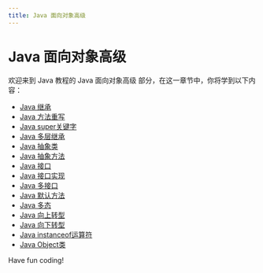 ```yaml
---
title: Java 面向对象高级
---
```


# Java 面向对象高级

欢迎来到 Java 教程的 Java 面向对象高级 部分，在这一章节中，你将学到以下内容：

- [Java 继承](./0-java-inheritance.mdx)
- [Java 方法重写](./1-java-method-rewrite.mdx)
- [Java super关键字](./2-java-super-keyword.mdx)
- [Java 多层继承](./3-java-multilayer-inheritance.mdx)
- [Java 抽象类](./4-java-abstract-class.mdx)
- [Java 抽象方法](./5-java-abstract-method.mdx)
- [Java 接口](./6-java-interface.mdx)
- [Java 接口实现](./7-java-interface-implementation.mdx)
- [Java 多接口](./8-java-multi-interface.mdx)
- [Java 默认方法](./9-java-default-method.mdx)
- [Java 多态](./10-java-polymorphism.mdx)
- [Java 向上转型](./11-java-upward-transformation.mdx)
- [Java 向下转型](./12-transforming-java-down.mdx)
- [Java instanceof运算符](./13-java-instanceof-operator.mdx)
- [Java Object类](./14-java-object-class.mdx)

Have fun coding!